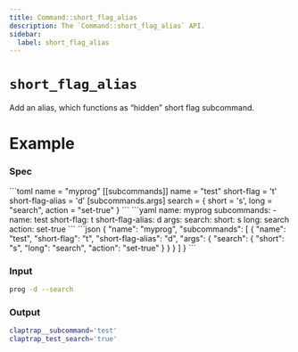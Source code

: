 ```yaml
---
title: Command::short_flag_alias
description: The `Command::short_flag_alias` API.
sidebar:
  label: short_flag_alias
---
```



# `short_flag_alias` <LinkButton href="https://docs.rs/clap/latest/clap/struct.Command.html#method.short_flag_alias" icon="open-book" variant="minimal"></LinkButton>

<Badge text="since 0.1.0" size="small" />

Add an alias, which functions as “hidden” short flag subcommand.

# Example

### Spec

<Tabs syncKey="format">
  <TabItem label="TOML">
```toml
name = "myprog"
[[subcommands]]
name = "test"
short-flag = 't'
short-flag-alias = 'd'
[subcommands.args]
search = { short = 's', long = "search", action = "set-true" }
```
  </TabItem>
  <TabItem label="YAML">
```yaml
name: myprog
subcommands:
- name: test
  short-flag: t
  short-flag-alias: d
  args:
    search:
      short: s
      long: search
      action: set-true
```
  </TabItem>
  <TabItem label="JSON">
```json
{
  "name": "myprog",
  "subcommands": [
    {
      "name": "test",
      "short-flag": "t",
      "short-flag-alias": "d",
      "args": {
        "search": {
          "short": "s",
          "long": "search",
          "action": "set-true"
        }
      }
    }
  ]
}
```
  </TabItem>
</Tabs>

### Input

```bash
prog -d --search
```

### Output

```bash
claptrap__subcommand='test'
claptrap_test_search='true'
```

